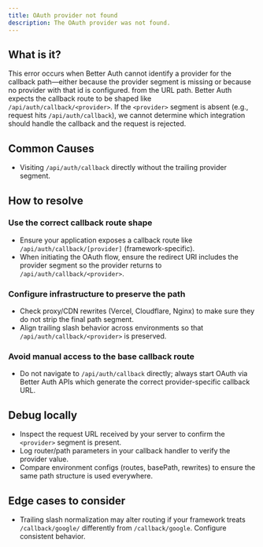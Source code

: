 ```yaml
---
title: OAuth provider not found
description: The OAuth provider was not found.
---
```


## What is it?

This error occurs when Better Auth cannot identify a provider for the callback path—either because the provider segment is missing or because no provider with that id is configured.
from the URL path. Better Auth expects the callback route to be shaped like
`/api/auth/callback/<provider>`. If the `<provider>` segment is absent (e.g., request hits
`/api/auth/callback`), we cannot determine which integration should handle the callback and the
request is rejected.

## Common Causes

* Visiting `/api/auth/callback` directly without the trailing provider segment.

## How to resolve

### Use the correct callback route shape

* Ensure your application exposes a callback route like `/api/auth/callback/[provider]` (framework-specific).
* When initiating the OAuth flow, ensure the redirect URI includes the provider segment so the provider
  returns to `/api/auth/callback/<provider>`.

### Configure infrastructure to preserve the path

* Check proxy/CDN rewrites (Vercel, Cloudflare, Nginx) to make sure they do not strip the final path segment.
* Align trailing slash behavior across environments so that `/api/auth/callback/<provider>` is preserved.

### Avoid manual access to the base callback route

* Do not navigate to `/api/auth/callback` directly; always start OAuth via Better Auth APIs which generate
  the correct provider-specific callback URL.

## Debug locally

* Inspect the request URL received by your server to confirm the `<provider>` segment is present.
* Log router/path parameters in your callback handler to verify the provider value.
* Compare environment configs (routes, basePath, rewrites) to ensure the same path structure is used everywhere.

## Edge cases to consider

* Trailing slash normalization may alter routing if your framework treats `/callback/google/` differently
  from `/callback/google`. Configure consistent behavior.